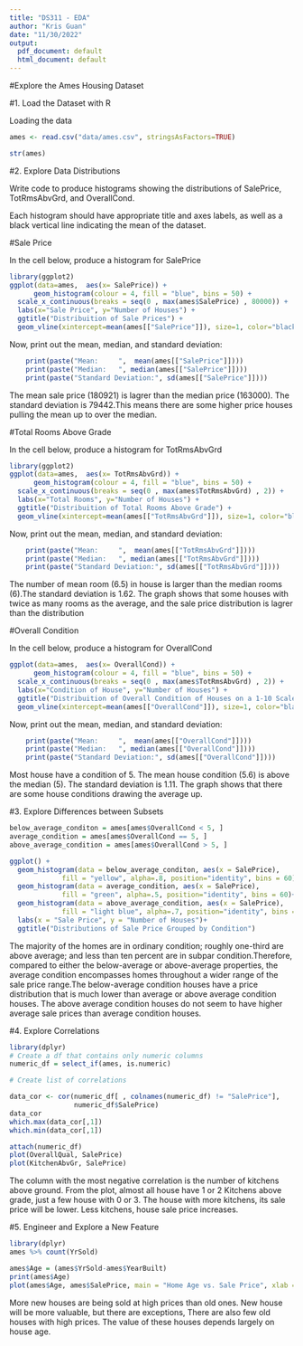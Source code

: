 ---
title: "DS311 - EDA"
author: "Kris Guan"
date: "11/30/2022"
output:
  pdf_document: default
  html_document: default
---


#Explore the Ames Housing Dataset

#1. Load the Dataset with R

Loading the data
```{r}
ames <- read.csv("data/ames.csv", stringsAsFactors=TRUE)

str(ames)

```


#2. Explore Data Distributions

Write code to produce histograms showing the distributions of SalePrice, TotRmsAbvGrd, and OverallCond.

Each histogram should have appropriate title and axes labels, as well as a black vertical line indicating the mean of the dataset. 

#Sale Price

In the cell below, produce a histogram for SalePrice
```{r}
library(ggplot2)
ggplot(data=ames,  aes(x= SalePrice)) +
      geom_histogram(colour = 4, fill = "blue", bins = 50) +
  scale_x_continuous(breaks = seq(0 , max(ames$SalePrice) , 80000)) +
  labs(x="Sale Price", y="Number of Houses") +
  ggtitle("Distribuition of Sale Prices") +
  geom_vline(xintercept=mean(ames[["SalePrice"]]), size=1, color="black")


```

Now, print out the mean, median, and standard deviation:

```{r}
    print(paste("Mean:     ",  mean(ames[["SalePrice"]])))
    print(paste("Median:   ", median(ames[["SalePrice"]])))
    print(paste("Standard Deviation:", sd(ames[["SalePrice"]])))

```
The mean sale price (180921) is lagrer than the median price (163000). The standard deviation is 79442.This means there are some higher price houses pulling the mean up to over the median.

#Total Rooms Above Grade

In the cell below, produce a histogram for TotRmsAbvGrd
```{r}
library(ggplot2)
ggplot(data=ames,  aes(x= TotRmsAbvGrd)) +
      geom_histogram(colour = 4, fill = "blue", bins = 50) +
  scale_x_continuous(breaks = seq(0 , max(ames$TotRmsAbvGrd) , 2)) +
  labs(x="Total Rooms", y="Number of Houses") +
  ggtitle("Distribuition of Total Rooms Above Grade") +
  geom_vline(xintercept=mean(ames[["TotRmsAbvGrd"]]), size=1, color="black")


```

Now, print out the mean, median, and standard deviation:

```{r}
    print(paste("Mean:     ",  mean(ames[["TotRmsAbvGrd"]])))
    print(paste("Median:   ", median(ames[["TotRmsAbvGrd"]])))
    print(paste("Standard Deviation:", sd(ames[["TotRmsAbvGrd"]])))

```
The number of mean room (6.5) in house is larger than the median rooms (6).The standard deviation is 1.62. The graph shows that some houses with twice as many rooms as the average, and the sale price distribution is lagrer than the distribution

#Overall Condition

In the cell below, produce a histogram for OverallCond

```{r}

ggplot(data=ames,  aes(x= OverallCond)) +
      geom_histogram(colour = 4, fill = "blue", bins = 50) +
  scale_x_continuous(breaks = seq(0 , max(ames$TotRmsAbvGrd) , 2)) +
  labs(x="Condition of House", y="Number of Houses") +
  ggtitle("Distribuition of Overall Condition of Houses on a 1-10 Scale") +
  geom_vline(xintercept=mean(ames[["OverallCond"]]), size=1, color="black")

```

Now, print out the mean, median, and standard deviation:

```{r}
    print(paste("Mean:     ",  mean(ames[["OverallCond"]])))
    print(paste("Median:   ", median(ames[["OverallCond"]])))
    print(paste("Standard Deviation:", sd(ames[["OverallCond"]])))

```

Most house have a condition of 5. The mean house condition (5.6) is above the median (5). The standard deviation is 1.11. The graph shows that there are some house conditions drawing the average up.


#3. Explore Differences between Subsets


```{r}
below_average_conditon = ames[ames$OverallCond < 5, ]
average_condition = ames[ames$OverallCond == 5, ]
above_average_condition = ames[ames$OverallCond > 5, ]
```

```{r}
ggplot() +
  geom_histogram(data = below_average_conditon, aes(x = SalePrice), 
             fill = "yellow", alpha=.8, position="identity", bins = 60)+
  geom_histogram(data = average_condition, aes(x = SalePrice), 
             fill = "green", alpha=.5, position="identity", bins = 60)+
  geom_histogram(data = above_average_condition, aes(x = SalePrice), 
             fill = "light blue", alpha=.7, position="identity", bins =60 )+
  labs(x = "Sale Price", y = "Number of Houses")+
  ggtitle("Distributions of Sale Price Grouped by Condition")
```

The majority of the homes are in ordinary condition; roughly one-third are above average; and less than ten percent are in subpar condition.Therefore, compared to either the below-average or above-average properties, the average condition encompasses homes throughout a wider range of the sale price range.The below-average condition houses have a price distribution that is much lower than average or above average condition houses. The above average condition houses do not seem to have higher average sale prices than average condition houses.  

#4. Explore Correlations


```{r}
library(dplyr)
# Create a df that contains only numeric columns
numeric_df = select_if(ames, is.numeric)

# Create list of correlations

data_cor <- cor(numeric_df[ , colnames(numeric_df) != "SalePrice"],  
                numeric_df$SalePrice)
data_cor 
which.max(data_cor[,1])
which.min(data_cor[,1])

```

```{r}
attach(numeric_df)
plot(OverallQual, SalePrice)
plot(KitchenAbvGr, SalePrice)
```

The column with the most negative correlation is the number of kitchens above ground. From the plot, almost all house have 1 or 2 Kitchens above grade, just a few house with 0 or 3. The house with more kitchens, its sale price will be lower. Less kitchens, house sale price increases.


#5. Engineer and Explore a New Feature


```{r}
library(dplyr)
ames %>% count(YrSold)

ames$Age = (ames$YrSold-ames$YearBuilt)
print(ames$Age)
plot(ames$Age, ames$SalePrice, main = "Home Age vs. Sale Price", xlab = "Age of Home at Time of Sale", ylab = "Sale Price", col= 'green', ylim=c(0, 800000))

```


More new houses are being sold at high prices than old ones. New house will be more valuable, but there are exceptions, There are also few old houses with high prices. The value of these houses depends largely on house age.


